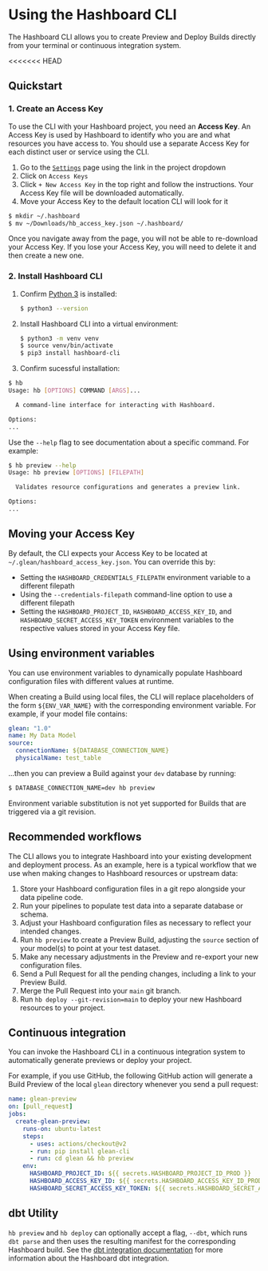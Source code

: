 
# Using the Hashboard CLI

The Hashboard CLI allows you to create Preview and Deploy Builds directly from your terminal or continuous integration system.

<<<<<<< HEAD
## Quickstart

### 1. Create an Access Key

To use the CLI with your Hashboard project, you need an **Access Key**. An Access Key is used by Hashboard to identify who you are and what resources you have access to. You should use a separate Access Key for each distinct user or service using the CLI.

1.  Go to the [`Settings`](https://hashboard.com/app/p/settings#access_keys) page using the link in the project dropdown
2.  Click on `Access Keys`
3.  Click `+ New Access Key` in the top right and follow the instructions. Your Access Key file will be downloaded automatically.
4.  Move your Access Key to the default location CLI will look for it

```bash
$ mkdir ~/.hashboard
$ mv ~/Downloads/hb_access_key.json ~/.hashboard/
```

<Callout type="warning">
  Once you navigate away from the page, you will not be able to re-download your
  Access Key. If you lose your Access Key, you will need to delete it and then
  create a new one.
</Callout>

### 2. Install Hashboard CLI

1. Confirm [Python 3](https://www.python.org/downloads/) is installed:

   ```bash
   $ python3 --version
   ```

2. Install Hashboard CLI into a virtual environment:

   ```bash
   $ python3 -m venv venv
   $ source venv/bin/activate
   $ pip3 install hashboard-cli
   ```

3. Confirm sucessful installation:

```bash
$ hb
Usage: hb [OPTIONS] COMMAND [ARGS]...

  A command-line interface for interacting with Hashboard.

Options:
...
```

Use the `--help` flag to see documentation about a specific command. For example:

```bash
$ hb preview --help
Usage: hb preview [OPTIONS] [FILEPATH]

  Validates resource configurations and generates a preview link.

Options:
...
```

## Moving your Access Key

By default, the CLI expects your Access Key to be located at `~/.glean/hashboard_access_key.json`. You can override this by:

- Setting the `HASHBOARD_CREDENTIALS_FILEPATH` environment variable to a different filepath
- Using the `--credentials-filepath` command-line option to use a different filepath
- Setting the `HASHBOARD_PROJECT_ID`, `HASHBOARD_ACCESS_KEY_ID`, and `HASHBOARD_SECRET_ACCESS_KEY_TOKEN` environment variables to the respective values stored in your Access Key file.
<Cards>
  <Card arrow title="CLI Quickstart" href="/docs/cli/quickstart" />
  <Card arrow title="glean build" href="/docs/cli/commands/build" />
</Cards>

## Using environment variables

You can use environment variables to dynamically populate Hashboard configuration files with different values at runtime.

When creating a Build using local files, the CLI will replace placeholders of the form `${ENV_VAR_NAME}` with the corresponding environment variable. For example, if your model file contains:

```yaml
glean: "1.0"
name: My Data Model
source:
  connectionName: ${DATABASE_CONNECTION_NAME}
  physicalName: test_table
```

...then you can preview a Build against your `dev` database by running:

```bash
$ DATABASE_CONNECTION_NAME=dev hb preview
```

Environment variable substitution is not yet supported for Builds that are triggered via a git revision.

## Recommended workflows

The CLI allows you to integrate Hashboard into your existing development and deployment process. As an example, here is a typical workflow that we use when making changes to Hashboard resources or upstream data:

1. Store your Hashboard configuration files in a git repo alongside your data pipeline code.
2. Run your pipelines to populate test data into a separate database or schema.
3. Adjust your Hashboard configuration files as necessary to reflect your intended changes.
4. Run `hb preview` to create a Preview Build, adjusting the `source` section of your model(s) to point at your test dataset.
5. Make any necessary adjustments in the Preview and re-export your new configuration files.
6. Send a Pull Request for all the pending changes, including a link to your Preview Build.
7. Merge the Pull Request into your `main` git branch.
8. Run `hb deploy --git-revision=main` to deploy your new Hashboard resources to your project.

## Continuous integration

You can invoke the Hashboard CLI in a continuous integration system to automatically generate previews or deploy your project.

For example, if you use GitHub, the following GitHub action will generate a Build Preview of the local `glean` directory whenever you send a pull request:

```yaml
name: glean-preview
on: [pull_request]
jobs:
  create-glean-preview:
    runs-on: ubuntu-latest
    steps:
      - uses: actions/checkout@v2
      - run: pip install glean-cli
      - run: cd glean && hb preview
    env:
      HASHBOARD_PROJECT_ID: ${{ secrets.HASHBOARD_PROJECT_ID_PROD }}
      HASHBOARD_ACCESS_KEY_ID: ${{ secrets.HASHBOARD_ACCESS_KEY_ID_PROD }}
      HASHBOARD_SECRET_ACCESS_KEY_TOKEN: ${{ secrets.HASHBOARD_SECRET_ACCESS_KEY_TOKEN_PROD }}
```

## dbt Utility

`hb preview` and `hb deploy` can optionally accept a flag, `--dbt`, which runs `dbt parse` and then uses the resulting manifest for the corresponding Hashboard build. See the [dbt integration documentation](./dbt-integration.mdx) for more information about the Hashboard dbt integration.
